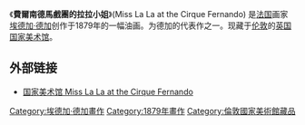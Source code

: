 {{Painting| image_file=Edgar Degas, Miss La La at the Cirque Fernando, 1879.jpg
| title=Miss Lala at the Cirque Fernando
| zh_title=費爾南德馬戲團的拉拉小姐
| artist=[[埃德加·德加|埃德加·德加]]
| year=1873年 - 1875年
| type=[[油画|油画]]
| height=117.2
| width= 77.5
| city=[[伦敦|伦敦]]
| museum=[[英国国家美术馆|英国国家美术馆]]}}

《'''費爾南德馬戲團的拉拉小姐'''》(Miss La La at the Cirque Fernando) 是[[法国|法国]]画家[[埃德加·德加|埃德加·德加]]创作于1879年的一幅油画。为德加的代表作之一。现藏于[[伦敦|伦敦]]的[[英国国家美术馆|英国国家美术馆]]。

== 外部链接 ==
*[https://web.archive.org/web/20071224053032/http://www.nationalgallery.org.uk/cgi-bin/WebObjects.dll/CollectionPublisher.woa/wa/work?workNumber=ng4121 国家美术馆 Miss La La at the Cirque Fernando]

{{paint-stub}}
[[Category:埃德加·德加畫作|Category:埃德加·德加畫作]]
[[Category:1879年畫作|Category:1879年畫作]]
[[Category:倫敦國家美術館藏品|Category:倫敦國家美術館藏品]]